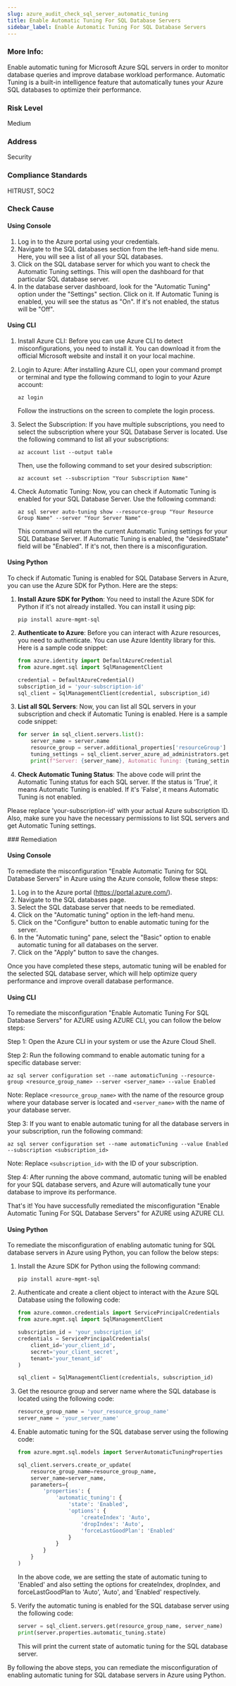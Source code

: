 ```yaml
---
slug: azure_audit_check_sql_server_automatic_tuning
title: Enable Automatic Tuning For SQL Database Servers
sidebar_label: Enable Automatic Tuning For SQL Database Servers
---
```


### More Info:

Enable automatic tuning for Microsoft Azure SQL servers in order to monitor database queries and improve database workload performance. Automatic Tuning is a built-in intelligence feature that automatically tunes your Azure SQL databases to optimize their performance.

### Risk Level

Medium

### Address

Security

### Compliance Standards

HITRUST, SOC2


<Tabs><Tab title='Cause'>
### Check Cause

#### Using Console

1. Log in to the Azure portal using your credentials.
2. Navigate to the SQL databases section from the left-hand side menu. Here, you will see a list of all your SQL databases.
3. Click on the SQL database server for which you want to check the Automatic Tuning settings. This will open the dashboard for that particular SQL database server.
4. In the database server dashboard, look for the "Automatic Tuning" option under the "Settings" section. Click on it. If Automatic Tuning is enabled, you will see the status as "On". If it's not enabled, the status will be "Off".

#### Using CLI

1. Install Azure CLI: Before you can use Azure CLI to detect misconfigurations, you need to install it. You can download it from the official Microsoft website and install it on your local machine. 

2. Login to Azure: After installing Azure CLI, open your command prompt or terminal and type the following command to login to your Azure account:

   ```
   az login
   ```
   Follow the instructions on the screen to complete the login process.

3. Select the Subscription: If you have multiple subscriptions, you need to select the subscription where your SQL Database Server is located. Use the following command to list all your subscriptions:

   ```
   az account list --output table
   ```
   Then, use the following command to set your desired subscription:

   ```
   az account set --subscription "Your Subscription Name"
   ```

4. Check Automatic Tuning: Now, you can check if Automatic Tuning is enabled for your SQL Database Server. Use the following command:

   ```
   az sql server auto-tuning show --resource-group "Your Resource Group Name" --server "Your Server Name"
   ```
   This command will return the current Automatic Tuning settings for your SQL Database Server. If Automatic Tuning is enabled, the "desiredState" field will be "Enabled". If it's not, then there is a misconfiguration.

#### Using Python

To check if Automatic Tuning is enabled for SQL Database Servers in Azure, you can use the Azure SDK for Python. Here are the steps:

1. **Install Azure SDK for Python**: You need to install the Azure SDK for Python if it's not already installed. You can install it using pip:
   ```
   pip install azure-mgmt-sql
   ```

2. **Authenticate to Azure**: Before you can interact with Azure resources, you need to authenticate. You can use Azure Identity library for this. Here is a sample code snippet:
   ```python
   from azure.identity import DefaultAzureCredential
   from azure.mgmt.sql import SqlManagementClient

   credential = DefaultAzureCredential()
   subscription_id = 'your-subscription-id'
   sql_client = SqlManagementClient(credential, subscription_id)
   ```

3. **List all SQL Servers**: Now, you can list all SQL servers in your subscription and check if Automatic Tuning is enabled. Here is a sample code snippet:
   ```python
   for server in sql_client.servers.list():
       server_name = server.name
       resource_group = server.additional_properties['resourceGroup']
       tuning_settings = sql_client.server_azure_ad_administrators.get(resource_group, server_name)
       print(f"Server: {server_name}, Automatic Tuning: {tuning_settings}")
   ```

4. **Check Automatic Tuning Status**: The above code will print the Automatic Tuning status for each SQL server. If the status is 'True', it means Automatic Tuning is enabled. If it's 'False', it means Automatic Tuning is not enabled.

Please replace 'your-subscription-id' with your actual Azure subscription ID. Also, make sure you have the necessary permissions to list SQL servers and get Automatic Tuning settings.

</Tab>


<Tab title='Remediation'>
### Remediation

#### Using Console

To remediate the misconfiguration "Enable Automatic Tuning for SQL Database Servers" in Azure using the Azure console, follow these steps:

1. Log in to the Azure portal (https://portal.azure.com/).
2. Navigate to the SQL databases page.
3. Select the SQL database server that needs to be remediated.
4. Click on the "Automatic tuning" option in the left-hand menu.
5. Click on the "Configure" button to enable automatic tuning for the server.
6. In the "Automatic tuning" pane, select the "Basic" option to enable automatic tuning for all databases on the server.
7. Click on the "Apply" button to save the changes.

Once you have completed these steps, automatic tuning will be enabled for the selected SQL database server, which will help optimize query performance and improve overall database performance.

#### Using CLI

To remediate the misconfiguration "Enable Automatic Tuning For SQL Database Servers" for AZURE using AZURE CLI, you can follow the below steps:

Step 1: Open the Azure CLI in your system or use the Azure Cloud Shell.

Step 2: Run the following command to enable automatic tuning for a specific database server:

```
az sql server configuration set --name automaticTuning --resource-group <resource_group_name> --server <server_name> --value Enabled
```

Note: Replace `<resource_group_name>` with the name of the resource group where your database server is located and `<server_name>` with the name of your database server.

Step 3: If you want to enable automatic tuning for all the database servers in your subscription, run the following command:

```
az sql server configuration set --name automaticTuning --value Enabled --subscription <subscription_id>
```

Note: Replace `<subscription_id>` with the ID of your subscription.

Step 4: After running the above command, automatic tuning will be enabled for your SQL database servers, and Azure will automatically tune your database to improve its performance.

That's it! You have successfully remediated the misconfiguration "Enable Automatic Tuning For SQL Database Servers" for AZURE using AZURE CLI.

#### Using Python

To remediate the misconfiguration of enabling automatic tuning for SQL database servers in Azure using Python, you can follow the below steps:

1. Install the Azure SDK for Python using the following command:

   ```
   pip install azure-mgmt-sql
   ```

2. Authenticate and create a client object to interact with the Azure SQL Database using the following code:

   ```python
   from azure.common.credentials import ServicePrincipalCredentials
   from azure.mgmt.sql import SqlManagementClient
   
   subscription_id = 'your_subscription_id'
   credentials = ServicePrincipalCredentials(
       client_id='your_client_id',
       secret='your_client_secret',
       tenant='your_tenant_id'
   )
   
   sql_client = SqlManagementClient(credentials, subscription_id)
   ```

3. Get the resource group and server name where the SQL database is located using the following code:

   ```python
   resource_group_name = 'your_resource_group_name'
   server_name = 'your_server_name'
   ```

4. Enable automatic tuning for the SQL database server using the following code:

   ```python
   from azure.mgmt.sql.models import ServerAutomaticTuningProperties
   
   sql_client.servers.create_or_update(
       resource_group_name=resource_group_name,
       server_name=server_name,
       parameters={
           'properties': {
               'automatic_tuning': {
                   'state': 'Enabled',
                   'options': {
                       'createIndex': 'Auto',
                       'dropIndex': 'Auto',
                       'forceLastGoodPlan': 'Enabled'
                   }
               }
           }
       }
   )
   ```

   In the above code, we are setting the state of automatic tuning to 'Enabled' and also setting the options for createIndex, dropIndex, and forceLastGoodPlan to 'Auto', 'Auto', and 'Enabled' respectively.

5. Verify the automatic tuning is enabled for the SQL database server using the following code:

   ```python
   server = sql_client.servers.get(resource_group_name, server_name)
   print(server.properties.automatic_tuning.state)
   ```

   This will print the current state of automatic tuning for the SQL database server.

By following the above steps, you can remediate the misconfiguration of enabling automatic tuning for SQL database servers in Azure using Python.




</Tab>
</Tabs>